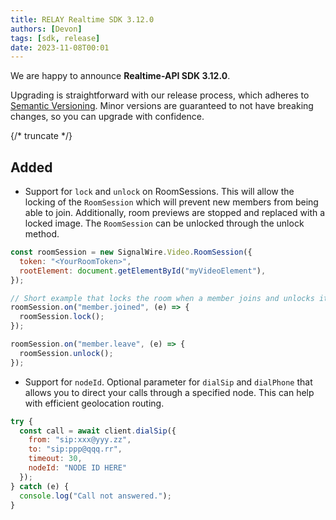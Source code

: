 ---
title: RELAY Realtime SDK 3.12.0
authors: [Devon]
tags: [sdk, release]
date: 2023-11-08T00:01
---

We are happy to announce **Realtime-API SDK 3.12.0**.

Upgrading is straightforward with our release process, which adheres to [Semantic Versioning](https://semver.org/).
Minor versions are guaranteed to not have breaking changes, so you can upgrade with confidence.

<ReleaseCard library="@signalwire/realtime-api" version="3.12.0" releaseType="minor"/>

{/* truncate */}

## Added

- Support for `lock` and `unlock` on RoomSessions. This will allow the locking of the `RoomSession`
which will prevent new members from being able to join. Additionally, room previews are stopped
and replaced with a locked image. The `RoomSession` can be unlocked through the unlock method.

```js
const roomSession = new SignalWire.Video.RoomSession({
  token: "<YourRoomToken>",
  rootElement: document.getElementById("myVideoElement"),
});

// Short example that locks the room when a member joins and unlocks it when they leave.
roomSession.on("member.joined", (e) => {
  roomSession.lock();
});

roomSession.on("member.leave", (e) => {
  roomSession.unlock();
});
```

- Support for `nodeId`. Optional parameter for `dialSip` and `dialPhone` that allows you to direct your calls through a specified node. This can help with efficient geolocation routing.

```js
try {
  const call = await client.dialSip({
    from: "sip:xxx@yyy.zz",
    to: "sip:ppp@qqq.rr",
    timeout: 30,
    nodeId: "NODE ID HERE"
  });
} catch (e) {
  console.log("Call not answered.");
}
```